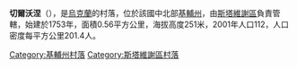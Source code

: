 {{coord|49|21|18|N|30|3|30|E|scale:30000|display=title}}

'''切爾沃涅'''（{{lang-uk|Червоне}}），是[[烏克蘭|烏克蘭]]的村落，位於該國中北部[[基輔州|基輔州]]，由[[斯塔維謝區|斯塔維謝區]]負責管轄，始建於1753年，面積0.56平方公里，海拔高度251米，2001年人口112，人口密度每平方公里201.4人。

{{DEFAULTSORT:Червоне}}
[[Category:基輔州村落|Category:基輔州村落]]
[[Category:斯塔維謝區村落|Category:斯塔維謝區村落]]


{{Kiev-geo-stub}}